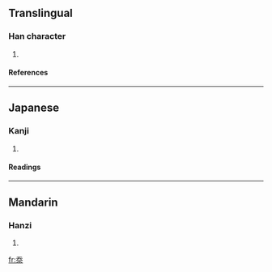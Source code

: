 ==Translingual==
===Han character===
{{Han char|rn=85|rad=水|as=04|sn=8|four=|canj=竹大水 (HKE), 一大水 (MKE)}}
# {{defn|Han|sort=水04}}
====References====
{{Han ref|kx=0611.190|dkj=17210|dj=1005.010|hdz=31557.060|uh=6C97|ud=27799}}

----
==Japanese==
===Kanji===
{{ja-kanji|grade=|rs=水04}}
# {{defn|Japanese}} 
====Readings====
{{ja-readings|on=[[てん]] (ten)|kun=[[もおえる]] (mooeru), [[もおう]] (moou)}}

----
==Mandarin==
===Hanzi===
{{cmn-hanzi|pin=[[tiān]] ([[tian1]])|wg=t'ien<sup>1</sup>}}
# {{defn|Mandarin}}

[[fr:沗]]